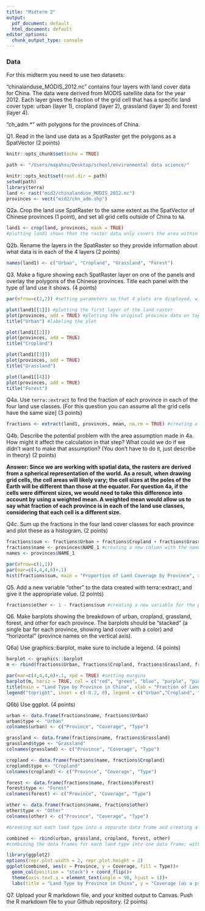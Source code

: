 ```yaml
---
title: "Midterm 2"
output:
  pdf_document: default
  html_document: default
editor_options:
  chunk_output_type: console
---
```


### Data 

For this midterm you need to use two datasets:

"chinalanduse_MODIS_2012.nc" contains four layers with land cover data for China. The data were derived from MODIS satellite data for the year 2012. Each layer gives the fraction of the grid cell that has a specific land cover type: urban (layer 1), cropland (layer 2), grassland (layer 3) and forest (layer 4). 

"ch_adm.*" with polygons for the provinces of China.


Q1. Read in the land use data as a SpatRaster get the polygons as a SpatVector (2 points)


```r
knitr::opts_chunk$set(echo = TRUE)

path <- "/Users/mayahsu/Desktop/school/environmental data science/"

knitr::opts_knit$set(root.dir = path)
setwd(path)
library(terra)
land <- rast("mid2/chinalanduse_MODIS_2012.nc")
provinces <- vect("mid2/chn_adm.shp")
```

Q2a. Crop the land use SpatRaster to the same extent as the SpatVector of Chinese provinces (1 point), and set all grid cells outside of China to `NA`

```r
land1 <- crop(land, provinces, mask = TRUE)
#plotting land1 shows that the raster data only covers the area within China
```

Q2b. Rename the layers in the SpatRaster so they provide information about what data is in each of the 4 layers (2 points)

```r
names(land1) <- c("Urban", "Cropland", "Grassland", "Forest")
```

Q3. Make a figure showing each SpatRaster layer on one of the panels and overlay the polygons of the Chinese provinces. Title each panel with the type of land use it shows. (4 points)

```r
par(mfrow=c(2,2)) #setting parameters so that 4 plots are displayed, with 2 in each row and 2 in each column

plot(land1[[1]]) #plotting the first layer of the land raster
plot(provinces, add = TRUE) #plotting the original province data on top
title("Urban") #labeling the plot

plot(land1[[2]])
plot(provinces, add = TRUE)
title("Cropland")

plot(land1[[3]])
plot(provinces, add = TRUE)
title("Grassland")

plot(land1[[4]])
plot(provinces, add = TRUE)
title("Forest")
```

Q4a. Use `terra::extract` to find the fraction of each province in each of the four land use classes. [For this question you can assume all the grid cells have the same size] (3 points)

```r
fractions <- extract(land1, provinces, mean, na.rm = TRUE) #creating a data frame that shows the proportion of land coverage for each of the provinces; the data frame has 33 entries, which corresponds to the 33 provinces in the province data.
```

Q4b. Describe the potential problem with the area assumption made in 4a. How might it affect the calculation in that step? What could we do if we didn't want to make that assumption? (You don't have to do it, just describe in theory) (2 points)

**Answer: Since we are working with spatial data, the rasters are derived from a spherical representation of the world. As a result, when drawing grid cells, the cell areas will likely vary; the cell sizes at the poles of the Earth will be different than those at the equator. For question 4a, if the cells were different sizes, we would need to take this difference into account by using a weighted mean. A weighted mean would allow us to say what fraction of each province is in each of the land use classes, considering that each cell is a different size.**


Q4c. Sum up the fractions in the four land cover classes for each province and plot these as a histogram. (2 points) 

```r
fractions$sum <- fractions$Urban + fractions$Cropland + fractions$Grassland + fractions$Forest #creating a new column in the data frame with the sum of land cover for each province
fractions$name <- provinces$NAME_1 #creating a new column with the names of each province
names <- provinces$NAME_1

par(mfrow=c(1,1))
par(mar=c(4,4,4,6)+.1)
hist(fractions$sum, main = "Proportion of Land Coverage by Province", xlab = "Proportion", ylab = "Frequency")
```


Q5. Add a new variable "other" to the data created with terra::extract, and give it the appropriate value. (2 points)

```r
fractions$other <- 1 - fractions$sum #creating a new variable for the proportion of other land types not covered by the land raster
```


Q6. Make barplots showing the breakdown of urban, cropland, grassland, forest, and other for each province. The barplots should be "stacked" (a single bar for each province, showing land cover with a color) and "horizontal" (province names on the vertical axis).  

Q6a) Use graphics::barplot, make sure to include a legend.  (4 points)

```r
barplot <- graphics::barplot
m <- rbind(fractions$Urban, fractions$Cropland, fractions$Grassland, fractions$Forest, fractions$other) #creating a matrix of land type where each column is a different province and the proportion of different land types are listed under each province

par(mar=c(4,4,4,6)+.1, xpd = TRUE) #setting margins
barplot(m, horiz = TRUE, col = c("red", "green", "blue", "purple", "pink"), las = 1, names.arg = names, cex.names = 0.4) 
title(main = "Land Type by Province in China", xlab = "Fraction of Land Coverage", ylab = "Province" )
legend("topright", inset = c(-0.2, 0), legend = c("Urban","Cropland", "Greenland", "Forest", "Other"), fill = c("red", "green", "blue", "purple", "pink"), cex = 0.5, title = "Land Type")
```

Q6b) Use ggplot. (4 points) 

```r
urban <- data.frame(fractions$name, fractions$Urban)
urban$type <- "Urban"
colnames(urban) <- c("Province", "Coverage", "Type")

grassland <- data.frame(fractions$name, fractions$Grassland)
grassland$type <- "Grassland"
colnames(grassland) <- c("Province", "Coverage", "Type")

cropland <- data.frame(fractions$name, fractions$Cropland)
cropland$type <- "Cropland"
colnames(cropland) <- c("Province", "Coverage", "Type")

forest <- data.frame(fractions$name, fractions$Forest)
forest$type <- "Forest"
colnames(forest) <- c("Province", "Coverage", "Type")

other <- data.frame(fractions$name, fractions$other)
other$type <- "Other"
colnames(other) <- c("Province", "Coverage", "Type")

#breaking out each land type into a separate data frame and creating a column for land type

combined <- rbind(urban, grassland, cropland, forest, other)
#combining the data frames for each land type into one data frame; with this format, land type is in a column and can be used to color the plot

library(ggplot2)
options(repr.plot.width = 2, repr.plot.height = 2)
ggplot(combined, aes(x = Province, y = Coverage, fill = Type))+
  geom_col(position = "stack") + coord_flip()+
  theme(axis.text.x = element_text(angle = 90, hjust = 1))+
  labs(title = "Land Type by Province in China", y = "Coverage (as a proportion)")
```


Q7. Upload your R markdown file, and your knitted output to Canvas. Push the R markdown file to your Github repository. (2 points)

